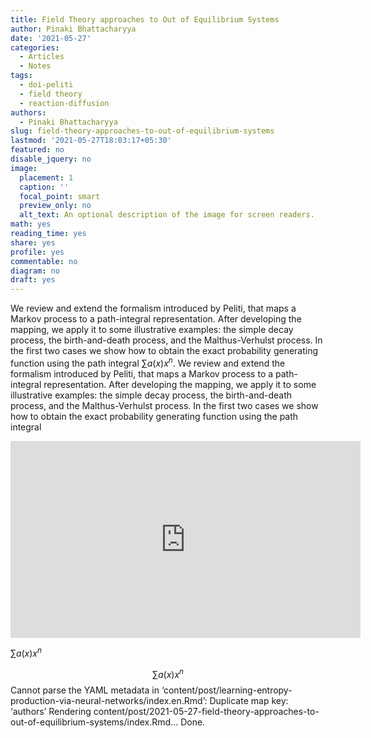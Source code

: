 ```yaml
---
title: Field Theory approaches to Out of Equilibrium Systems
author: Pinaki Bhattacharyya
date: '2021-05-27'
categories:
  - Articles
  - Notes
tags:
  - doi-peliti
  - field theory
  - reaction-diffusion
authors:
  - Pinaki Bhattacharyya
slug: field-theory-approaches-to-out-of-equilibrium-systems
lastmod: '2021-05-27T18:03:17+05:30'
featured: no
disable_jquery: no
image:
  placement: 1
  caption: ''
  focal_point: smart
  preview_only: no
  alt_text: An optional description of the image for screen readers.
math: yes
reading_time: yes
share: yes
profile: yes
commentable: no
diagram: no
draft: yes
---
```


We review and extend the formalism introduced by Peliti, that maps a Markov process to a
path-integral representation. After developing the mapping, we apply it to some illustrative
examples: the simple decay process, the birth-and-death process, and the Malthus-Verhulst
process. In the first two cases we show how to obtain the exact probability generating
function using the path integral $\sum a(x)x^{n}$. We review and extend the formalism introduced by Peliti, that maps a Markov process to a path-integral representation. After developing the mapping, we apply it to some illustrative
examples: the simple decay process, the birth-and-death process, and the Malthus-Verhulst
process. In the first two cases we show how to obtain the exact probability generating
function using the path integral

<center>
<iframe width="560" height="315" src="https://www.youtube.com/embed/videoseries?list=PLg--0sBHbqtPqqkauMGvntI2oH4KZqnMb" title="YouTube video player" frameborder="0" allow="accelerometer; autoplay; clipboard-write; encrypted-media; gyroscope; picture-in-picture" allowfullscreen></iframe>
</center>

$\sum a(x)x^{n}$

$$\sum a(x)x^{n}$$
Cannot parse the YAML metadata in 'content/post/learning-entropy-production-via-neural-networks/index.en.Rmd': Duplicate map key: 'authors'
Rendering content/post/2021-05-27-field-theory-approaches-to-out-of-equilibrium-systems/index.Rmd... Done.
